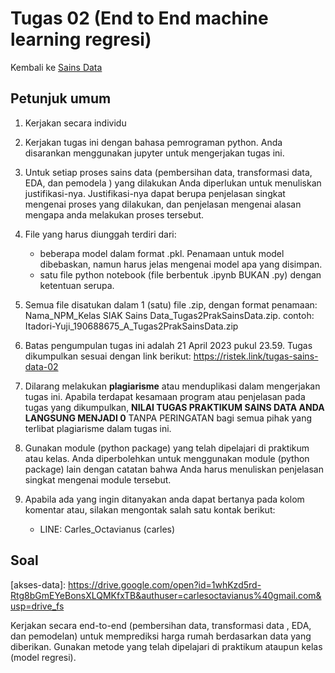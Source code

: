 # Tugas 02 (End to End machine learning regresi)

Kembali ke [Sains Data](../sainsdata2023.qmd)

## Petunjuk umum
1. Kerjakan secara individu

2. Kerjakan tugas ini dengan bahasa pemrograman python. Anda disarankan
menggunakan jupyter untuk mengerjakan tugas ini.

3. Untuk setiap proses sains data (pembersihan data, transformasi data, EDA, dan pemodela ) yang dilakukan Anda diperlukan untuk menuliskan justifikasi-nya. Justifikasi-nya dapat berupa penjelasan singkat mengenai proses yang dilakukan, dan penjelasan mengenai alasan mengapa anda melakukan proses tersebut.

4. File yang harus diunggah terdiri dari:
    * beberapa model dalam format .pkl. Penamaan untuk model dibebaskan, namun harus jelas mengenai model apa yang disimpan.
    * satu file python notebook (file berbentuk .ipynb BUKAN .py) dengan ketentuan serupa.

5. Semua file disatukan dalam 1 (satu) file .zip, dengan format penamaan: Nama_NPM_Kelas SIAK Sains Data_Tugas2PrakSainsData.zip.
contoh: Itadori-Yuji_190688675_A_Tugas2PrakSainsData.zip


6. Batas pengumpulan tugas ini adalah 21  April 2023 pukul 23.59. Tugas dikumpulkan sesuai dengan link berikut: [https://ristek.link/tugas-sains-data-02](https://ristek.link/tugas-sains-data-02)


7. Dilarang melakukan **plagiarisme** atau menduplikasi dalam mengerjakan tugas ini.
Apabila terdapat kesamaan program atau penjelasan pada tugas yang dikumpulkan,
**NILAI TUGAS PRAKTIKUM SAINS DATA ANDA LANGSUNG MENJADI 0** TANPA
PERINGATAN bagi semua pihak yang terlibat plagiarisme dalam tugas ini.

8. Gunakan module (python package) yang telah dipelajari di praktikum atau kelas. Anda diperbolehkan untuk menggunakan module (python package) lain dengan catatan bahwa Anda harus menuliskan penjelasan singkat mengenai module tersebut.

9. Apabila ada yang ingin ditanyakan anda dapat bertanya pada kolom komentar atau, silakan mengontak salah satu kontak berikut:
    * LINE: Carles_Octavianus (carles)


## Soal

\[akses-data\]: [https://drive.google.com/open?id=1whKzd5rd-Rtg8bGmEYeBonsXLQMKfxTB&authuser=carlesoctavianus%40gmail.com&usp=drive_fs](https://drive.google.com/open?id=1whKzd5rd-Rtg8bGmEYeBonsXLQMKfxTB&authuser=carlesoctavianus%40gmail.com&usp=drive_fs)

Kerjakan secara end-to-end (pembersihan data, transformasi data , EDA, dan pemodelan)  untuk memprediksi harga rumah berdasarkan data yang diberikan. Gunakan metode yang telah dipelajari di praktikum ataupun kelas (model regresi).


